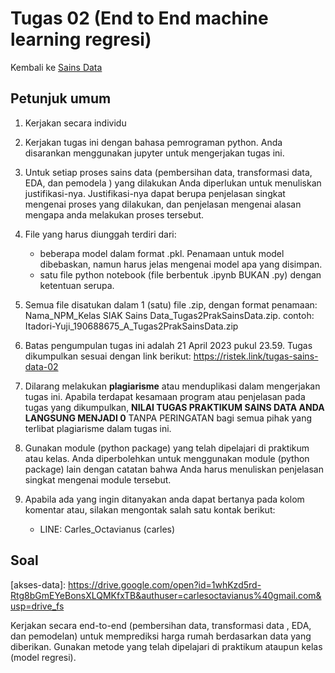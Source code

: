 # Tugas 02 (End to End machine learning regresi)

Kembali ke [Sains Data](../sainsdata2023.qmd)

## Petunjuk umum
1. Kerjakan secara individu

2. Kerjakan tugas ini dengan bahasa pemrograman python. Anda disarankan
menggunakan jupyter untuk mengerjakan tugas ini.

3. Untuk setiap proses sains data (pembersihan data, transformasi data, EDA, dan pemodela ) yang dilakukan Anda diperlukan untuk menuliskan justifikasi-nya. Justifikasi-nya dapat berupa penjelasan singkat mengenai proses yang dilakukan, dan penjelasan mengenai alasan mengapa anda melakukan proses tersebut.

4. File yang harus diunggah terdiri dari:
    * beberapa model dalam format .pkl. Penamaan untuk model dibebaskan, namun harus jelas mengenai model apa yang disimpan.
    * satu file python notebook (file berbentuk .ipynb BUKAN .py) dengan ketentuan serupa.

5. Semua file disatukan dalam 1 (satu) file .zip, dengan format penamaan: Nama_NPM_Kelas SIAK Sains Data_Tugas2PrakSainsData.zip.
contoh: Itadori-Yuji_190688675_A_Tugas2PrakSainsData.zip


6. Batas pengumpulan tugas ini adalah 21  April 2023 pukul 23.59. Tugas dikumpulkan sesuai dengan link berikut: [https://ristek.link/tugas-sains-data-02](https://ristek.link/tugas-sains-data-02)


7. Dilarang melakukan **plagiarisme** atau menduplikasi dalam mengerjakan tugas ini.
Apabila terdapat kesamaan program atau penjelasan pada tugas yang dikumpulkan,
**NILAI TUGAS PRAKTIKUM SAINS DATA ANDA LANGSUNG MENJADI 0** TANPA
PERINGATAN bagi semua pihak yang terlibat plagiarisme dalam tugas ini.

8. Gunakan module (python package) yang telah dipelajari di praktikum atau kelas. Anda diperbolehkan untuk menggunakan module (python package) lain dengan catatan bahwa Anda harus menuliskan penjelasan singkat mengenai module tersebut.

9. Apabila ada yang ingin ditanyakan anda dapat bertanya pada kolom komentar atau, silakan mengontak salah satu kontak berikut:
    * LINE: Carles_Octavianus (carles)


## Soal

\[akses-data\]: [https://drive.google.com/open?id=1whKzd5rd-Rtg8bGmEYeBonsXLQMKfxTB&authuser=carlesoctavianus%40gmail.com&usp=drive_fs](https://drive.google.com/open?id=1whKzd5rd-Rtg8bGmEYeBonsXLQMKfxTB&authuser=carlesoctavianus%40gmail.com&usp=drive_fs)

Kerjakan secara end-to-end (pembersihan data, transformasi data , EDA, dan pemodelan)  untuk memprediksi harga rumah berdasarkan data yang diberikan. Gunakan metode yang telah dipelajari di praktikum ataupun kelas (model regresi).


